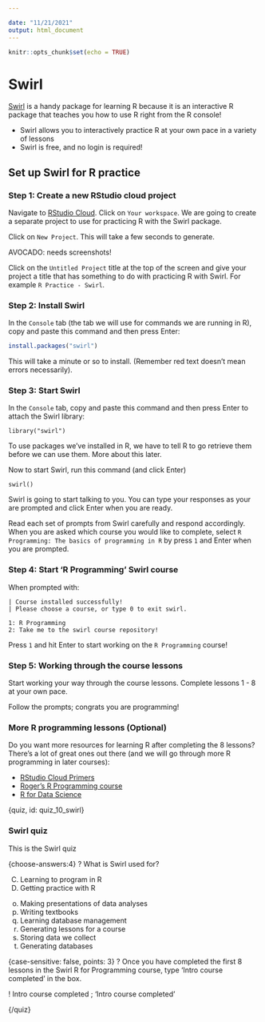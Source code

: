 ```yaml
---

date: "11/21/2021"
output: html_document
---
```


```r
knitr::opts_chunk$set(echo = TRUE)
```

# Swirl

[Swirl](https://swirlstats.com/) is a handy package for learning R because it is an interactive R package that teaches you how to use R right from the R console!

* Swirl allows you to interactively practice R at your own pace in a variety of lessons
* Swirl is free, and no login is required!

## Set up Swirl for R practice

### Step 1: Create a new RStudio cloud project

Navigate to [RStudio Cloud](rstudio.cloud). Click on `Your workspace`. We are going to create a separate project to use for practicing R with the Swirl package.

Click on `New Project`. This will take a few seconds to generate.

AVOCADO: needs screenshots!

Click on the `Untitled Project` title at the top of the screen and give your project a title that has something to do with practicing R with Swirl. For example `R Practice - Swirl`.

### Step 2: Install Swirl

In the `Console` tab (the tab we will use for commands we are running in R), copy and paste this command and then press Enter:

```r
install.packages("swirl")
```
This will take a minute or so to install. (Remember red text doesn't mean errors necessarily).

### Step 3: Start Swirl

In the `Console` tab, copy and paste this command and then press Enter to attach the Swirl library:

```
library("swirl")
```
To use packages we've installed in R, we have to tell R to go retrieve them before we can use them. More about this later.

Now to start Swirl, run this command (and click Enter)
```
swirl()
```

Swirl is going to start talking to you. You can type your responses as your are prompted and click Enter when you are ready.

Read each set of prompts from Swirl carefully and respond accordingly. When you are asked which course you would like to complete, select `R Programming: The basics of programming in R` by press `1` and Enter when you are prompted.

### Step 4: Start 'R Programming' Swirl course

When prompted with:
```
| Course installed successfully!
| Please choose a course, or type 0 to exit swirl.

1: R Programming
2: Take me to the swirl course repository!
```
Press `1` and hit Enter to start working on the `R Programming` course!

### Step 5: Working through the course lessons

Start working your way through the course lessons. Complete lessons 1 - 8 at your own pace.  

Follow the prompts; congrats you are programming!

### More R programming lessons (Optional)

Do you want more resources for learning R after completing the 8 lessons? There's a lot of great ones out there (and we will go through more R programming in later courses):

- [RStudio Cloud Primers](https://rstudio.cloud/learn/primers)
- [Roger's R Programming course](https://www.coursera.org/learn/r-programming)
- [R for Data Science](https://r4ds.had.co.nz/)

{quiz, id: quiz_10_swirl}

### Swirl quiz

This is the Swirl quiz

{choose-answers:4}
? What is Swirl used for?

C) Learning to program in R
C) Getting practice with R
o) Making presentations of data analyses
o) Writing textbooks
o) Learning database management
o) Generating lessons for a course
o) Storing data we collect
o) Generating databases


{case-sensitive: false, points: 3}
? Once you have completed the first 8 lessons in the Swirl R for Programming course, type 'Intro course completed' in the box.

! Intro course completed ; 'Intro course completed'

{/quiz}
